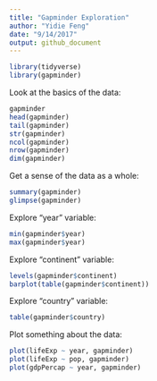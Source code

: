 ```yaml
---
title: "Gapminder Exploration"
author: "Yidie Feng"
date: "9/14/2017"
output: github_document
---
```


```r
library(tidyverse)
library(gapminder)
```

Look at the basics of the data:
```r
gapminder
head(gapminder)
tail(gapminder)
str(gapminder)
ncol(gapminder)
nrow(gapminder)
dim(gapminder)
```

Get a sense of the data as a whole:
```r
summary(gapminder)
glimpse(gapminder)
```

Explore "year" variable:
```r
min(gapminder$year)
max(gapminder$year)
```

Explore "continent" variable:
```r
levels(gapminder$continent)
barplot(table(gapminder$continent))
```

Explore "country" variable:
```r
table(gapminder$country)
```

Plot something about the data:
```r
plot(lifeExp ~ year, gapminder)
plot(lifeExp ~ pop, gapminder)
plot(gdpPercap ~ year, gapminder)
```

